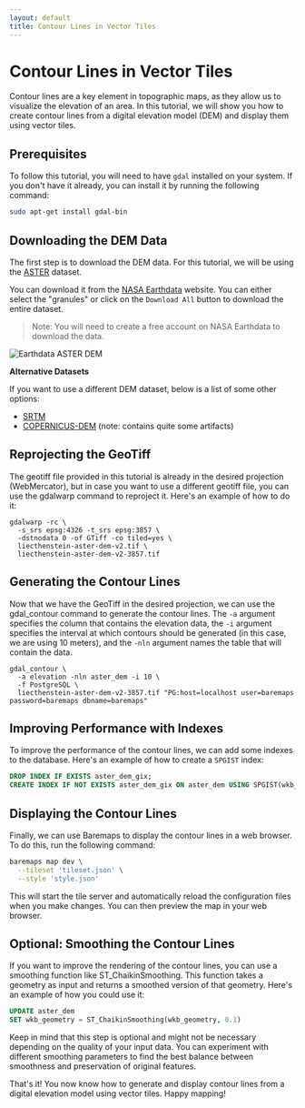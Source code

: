 ```yaml
---
layout: default
title: Contour Lines in Vector Tiles
---
```


# Contour Lines in Vector Tiles

Contour lines are a key element in topographic maps, as they allow us to
visualize the elevation of an area. In this tutorial, we will show you how
to create contour lines from a digital elevation model (DEM) and display
them using vector tiles.

## Prerequisites

To follow this tutorial, you will need to have `gdal` installed on your
system. If you don't have it already, you can install it by running the
following command:

```bash
sudo apt-get install gdal-bin
```

## Downloading the DEM Data

The first step is to download the DEM data. For this tutorial, we will be
using the [ASTER](https://asterweb.jpl.nasa.gov/gdem.asp) dataset.

You can download it from the
[NASA Earthdata](https://search.earthdata.nasa.gov/search/granules?p=C1711961296-LPCLOUD&pg[0][v]=f&pg[0][gsk]=-start_date&q=aster%20v3&tl=1691157297.898!3!!)
website. You can either select the "granules" or click on the `Download All`
button to download the entire dataset.

> Note: You will need to create a free account on NASA Earthdata to download the data.

![Earthdata ASTER DEM](/images/earthdata-aster-dem.png)

**Alternative Datasets**

If you want to use a different DEM dataset, below is a list of some other
options:

- [SRTM](https://www.earthdata.nasa.gov/sensors/srtm)
- [COPERNICUS-DEM](https://registry.opendata.aws/copernicus-dem/) (note:
  contains quite some artifacts)

## Reprojecting the GeoTiff

The geotiff file provided in this tutorial is already in the desired
projection (WebMercator), but in case you want to use a different geotiff
file, you can use the gdalwarp command to reproject it. Here's an example of
how to do it:

```
gdalwarp -rc \
  -s_srs epsg:4326 -t_srs epsg:3857 \
  -dstnodata 0 -of GTiff -co tiled=yes \
  liecthenstein-aster-dem-v2.tif \
  liecthenstein-aster-dem-v2-3857.tif
```

## Generating the Contour Lines

Now that we have the GeoTiff in the desired projection,
we can use the gdal_contour command to generate the contour lines.
The `-a` argument specifies the column that contains the elevation data,
the `-i` argument specifies the interval at which contours
should be generated (in this case, we are using 10 meters),
and the `-nln` argument names the table that will contain the data.

```
gdal_contour \
  -a elevation -nln aster_dem -i 10 \
  -f PostgreSQL \
  liecthenstein-aster-dem-v2-3857.tif "PG:host=localhost user=baremaps password=baremaps dbname=baremaps"
```

## Improving Performance with Indexes

To improve the performance of the contour lines,
we can add some indexes to the database.
Here's an example of how to create a `SPGIST` index:

```sql
DROP INDEX IF EXISTS aster_dem_gix;
CREATE INDEX IF NOT EXISTS aster_dem_gix ON aster_dem USING SPGIST(wkb_geometry);
```

## Displaying the Contour Lines

Finally, we can use Baremaps to display the contour lines in a web browser.
To do this, run the following command:

```bash
baremaps map dev \
  --tileset 'tileset.json' \
  --style 'style.json'
```

This will start the tile server and automatically reload the configuration
files when you make changes. You can then preview the map in your
web browser.

## Optional: Smoothing the Contour Lines

If you want to improve the rendering of the contour lines, you can use
a smoothing function like ST_ChaikinSmoothing. This function takes
a geometry as input and returns a smoothed version of that geometry.
Here's an example of how you could use it:

```sql
UPDATE aster_dem
SET wkb_geometry = ST_ChaikinSmoothing(wkb_geometry, 0.1)
```

Keep in mind that this step is optional and might not be necessary depending
on the quality of your input data. You can experiment with different
smoothing parameters to find the best balance between smoothness and
preservation of original features.

That's it! You now know how to generate and display contour lines from
a digital elevation model using vector tiles. Happy mapping!
